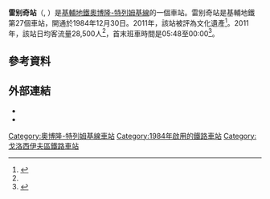 {{Infobox station 
| name          = 雷別奇<br />{{lang|uk|Либідська}}
| type          = {{METROKIEV type}}
| style         = Kurenivsko-Chervonoarmiyska
| image         = Lybidska_metro_station_Kiev_2010_01.jpg
| image_size    = 
| image_caption = 
| address       = [[戈洛西伊夫區|戈洛西伊夫區]]
| borough       = [[基輔|基輔]]
| country       = [[烏克蘭|烏克蘭]]
| coordinates   = {{coord|50|24|47|N|30|31|28|E|type:landmark_region:UA|display=title,inline}}
| line          = {{KIEVMETRO-line2}}
| structure     = 
| depth         = 22.5米
| opened        = 1984年12月30日 
| code          = 221
| former        = 捷爾任斯基
| passengers    = 28,500人次（日均）<ref name=traff>{{cite web|title=Passenger traffic|url=http://forum.metropoliten.kiev.ua/viewtopic.php?p=174074#174074|work=Kiev Meto forum - Unofficial website|accessdate=31 March 2014|language=ru|deadurl=yes|archiveurl=https://web.archive.org/web/20131019123636/http://forum.metropoliten.kiev.ua/viewtopic.php?p=174074#174074|archivedate=2013年10月19日|df=}}</ref>
| pass_year     = 2011年
| pass_percent  = 
| pass_system   = 
| mpassengers   = 
| services      = 
}}

'''雷别奇站'''（{{lang-uk|Либідська|Lybidska}}, {{IPA audio link|LL-Q8798 (ukr)-Tohaomg-Либідська.wav}}）是[[基輔地鐵|基輔地鐵]][[奧博隆-特列姆基線|奧博隆-特列姆基線]]的一個車站。雷别奇站是基輔地鐵第27個車站，開通於1984年12月30日。2011年，該站被評為文化遺產<ref>{{cite web|title=Objects of Cultural heritage of the Pechersk Raion in Kyiv|url=http://www.guoks.gov.ua/index.php?option=com_docman&task=doc_download&gid=15&Itemid=123&lang=uk|work=Order of the Department of Cultural Heritage of the Kyiv City State Administration|accessdate=1 April 2014|language=uk|format=[[Microsoft_Word|Microsoft Word]] .doc|archive-url=https://web.archive.org/web/20141103112111/http://www.guoks.gov.ua/index.php?option=com_docman&task=doc_download&gid=15&Itemid=123&lang=uk|archive-date=2014-11-03|dead-url=yes}}</ref>。2011年，該站日均客流量28,500人<ref name=traff/>，首末班車時間是05:48至00:00<ref name=kv>{{cite web|title=Station "Zolotye Vorota"|url=http://www.metropoliten.kiev.ua/station.php?lang=1&station_id=30|work=Kiev Metro - Unofficial website|accessdate=31 March 2014|language=ru|archive-url=https://web.archive.org/web/20160303231336/http://www.metropoliten.kiev.ua/station.php?lang=1&station_id=30|archive-date=2016-03-03|dead-url=yes}}</ref>。

==參考資料==
{{Reflist}}
==外部連結==
* {{Commons-inline|Category:Lybidska Metro Station|Lybidska}}
* {{cite web|title=Zoloti Vorota (metro station)|url=http://wek.kiev.ua/uk/Либідська_(станція_метро)|work=WWW Encyclopedia Kyiv|accessdate=1 April 2014|author=Wiki-contributors|language=uk|archive-date=2019-11-30|archive-url=https://web.archive.org/web/20191130063134/http://wek.kiev.ua/uk/%D0%9B%D0%B8%D0%B1%D1%96%D0%B4%D1%81%D1%8C%D0%BA%D0%B0_(%D1%81%D1%82%D0%B0%D0%BD%D1%86%D1%96%D1%8F_%D0%BC%D0%B5%D1%82%D1%80%D0%BE)|dead-url=no}}
{{奧波隆-特列姆基線}}
[[Category:奧博隆-特列姆基線車站|Category:奧博隆-特列姆基線車站]]
[[Category:1984年啟用的鐵路車站|Category:1984年啟用的鐵路車站]]
[[Category:戈洛西伊夫區鐵路車站|Category:戈洛西伊夫區鐵路車站]]
